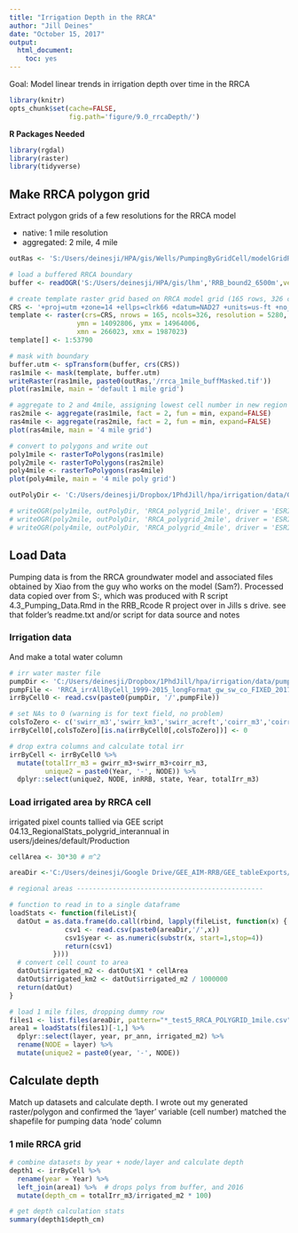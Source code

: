 ```yaml
---
title: "Irrigation Depth in the RRCA"
author: "Jill Deines"
date: "October 15, 2017"
output:
  html_document:
    toc: yes
---
```


Goal: Model linear trends in irrigation depth over time in the RRCA

```r
library(knitr)
opts_chunk$set(cache=FALSE, 
               fig.path='figure/9.0_rrcaDepth/')
```

**R Packages Needed**

```r
library(rgdal)
library(raster)
library(tidyverse)
```

## Make RRCA polygon grid
Extract polygon grids of a few resolutions for the RRCA model

* native: 1 mile resolution
* aggregated: 2 mile, 4 mile


```r
outRas <- 'S:/Users/deinesji/HPA/gis/Wells/PumpingByGridCell/modelGridRasters'

# load a buffered RRCA boundary
buffer <- readOGR('S:/Users/deinesji/HPA/gis/lhm','RRB_bound2_6500m',verbose=F)

# create template raster grid based on RRCA model grid (165 rows, 326 columns)    
CRS <- '+proj=utm +zone=14 +ellps=clrk66 +datum=NAD27 +units=us-ft +no_defs'
template <- raster(crs=CRS, nrows = 165, ncols=326, resolution = 5280,
                 ymn = 14092806, ymx = 14964006, 
                 xmn = 266023, xmx = 1987023)
template[] <- 1:53790 

# mask with boundary 
buffer.utm <- spTransform(buffer, crs(CRS))
ras1mile <- mask(template, buffer.utm)
writeRaster(ras1mile, paste0(outRas,'/rrca_1mile_buffMasked.tif'))
plot(ras1mile, main = 'default 1 mile grid')

# aggregate to 2 and 4mile, assigning lowest cell number in new region
ras2mile <- aggregate(ras1mile, fact = 2, fun = min, expand=FALSE)
ras4mile <- aggregate(ras2mile, fact = 2, fun = min, expand=FALSE)
plot(ras4mile, main = '4 mile grid')

# convert to polygons and write out
poly1mile <- rasterToPolygons(ras1mile)
poly2mile <- rasterToPolygons(ras2mile)
poly4mile <- rasterToPolygons(ras4mile)
plot(poly4mile, main = '4 mile poly grid')

outPolyDir <- 'C:/Users/deinesji/Dropbox/1PhdJill/hpa/irrigation/data/GIS/kml/FINAL_BOUNDARIES'

# writeOGR(poly1mile, outPolyDir, 'RRCA_polygrid_1mile', driver = 'ESRI Shapefile')
# writeOGR(poly2mile, outPolyDir, 'RRCA_polygrid_2mile', driver = 'ESRI Shapefile')
# writeOGR(poly4mile, outPolyDir, 'RRCA_polygrid_4mile', driver = 'ESRI Shapefile')
```

## Load Data
Pumping data is from the RRCA groundwater model and associated files obtained by Xiao from the guy who works on the model (Sam?). Processed data copied over from S:\Users\deinesji\HPA\gis\Wells\PumpingByGridCell, 
which was produced with R script 4.3_Pumping_Data.Rmd in the RRB_Rcode R project over
in Jills s drive. see that folder's readme.txt and/or script for data source and notes

### Irrigation data
And make a total water column

```r
# irr water master file
pumpDir <- 'C:/Users/deinesji/Dropbox/1PhdJill/hpa/irrigation/data/pumping'
pumpFile <- 'RRCA_irrAllByCell_1999-2015_longFormat_gw_sw_co_FIXED_20171017.csv'
irrByCell0 <- read.csv(paste0(pumpDir, '/',pumpFile))

# set NAs to 0 (warning is for text field, no problem)
colsToZero <- c('swirr_m3','swirr_km3','swirr_acreft','coirr_m3','coirr_km3','coirr_acreft')
irrByCell0[,colsToZero][is.na(irrByCell0[,colsToZero])] <- 0 

# drop extra columns and calculate total irr
irrByCell <- irrByCell0 %>%
  mutate(totalIrr_m3 = gwirr_m3+swirr_m3+coirr_m3,
         unique2 = paste0(Year, '-', NODE)) %>%
  dplyr::select(unique2, NODE, inRRB, state, Year, totalIrr_m3) 
```

### Load irrigated area by RRCA cell
irrigated pixel counts tallied via GEE script 04.13_RegionalStats_polygrid_interannual in users/jdeines/default/Production

```r
cellArea <- 30*30 # m^2

areaDir <-'C:/Users/deinesji/Google Drive/GEE_AIM-RRB/GEE_tableExports/RRB_test5_regional_county_Stats'

# regional areas -----------------------------------------------

# function to read in to a single dataframe
loadStats <- function(fileList){
  datOut = as.data.frame(do.call(rbind, lapply(fileList, function(x) {
              csv1 <- read.csv(paste0(areaDir,'/',x))
              csv1$year <- as.numeric(substr(x, start=1,stop=4))
              return(csv1)
           })))  
  # convert cell count to area
  datOut$irrigated_m2 <- datOut$X1 * cellArea
  datOut$irrigated_km2 <- datOut$irrigated_m2 / 1000000
  return(datOut)
}

# load 1 mile files, dropping dummy row
files1 <- list.files(areaDir, pattern="*_test5_RRCA_POLYGRID_1mile.csv")
area1 = loadStats(files1)[-1,] %>%
  dplyr::select(layer, year, pr_ann, irrigated_m2) %>%
  rename(NODE = layer) %>%
  mutate(unique2 = paste0(year, '-', NODE))
```

## Calculate depth
Match up datasets and calculate depth. I wrote out my generated raster/polygon and confirmed the 'layer' variable (cell number) matched the shapefile for pumping data 'node' column

### 1 mile RRCA grid

```r
# combine datasets by year + node/layer and calculate depth
depth1 <- irrByCell %>%
  rename(year = Year) %>%
  left_join(area1) %>%  # drops polys from buffer, and 2016
  mutate(depth_cm = totalIrr_m3/irrigated_m2 * 100) 

# get depth calculation stats
summary(depth1$depth_cm)

```


